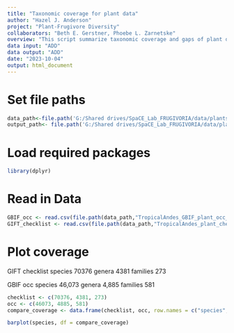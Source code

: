 ```yaml
---
title: "Taxonomic coverage for plant data"
author: "Hazel J. Anderson"
project: "Plant-Frugivore Diversity"
collaborators: "Beth E. Gerstner, Phoebe L. Zarnetske"
overview: "This script summarize taxonomic coverage and gaps of plant data used."
data input: "ADD"
data output: "ADD"
date: "2023-10-04"
output: html_document
---
```


# Set file paths
```r
data_path<-file.path('G:/Shared drives/SpaCE_Lab_FRUGIVORIA/data/plants/L1')
output_path<- file.path('G:/Shared drives/SpaCE_Lab_FRUGIVORIA/data/plants/L2')
```

# Load required packages
```r
library(dplyr)
```

# Read in Data
```r
GBIF_occ <- read.csv(file.path(data_path,"TropicalAndes_GBIF_plant_occ_cleaned.csv"))
GIFT_checklist <- read.csv(file.path(data_path,"TropicalAndes_plant_checklist.csv"))
```




# Plot coverage
GIFT checklist 
species 70376
genera  4381
families 273

GBIF occ
species 46,073
genera 4,885
families 581

```r
checklist <- c(70376, 4381, 273)
occ <- c(46073, 4885, 581)
compare_coverage <- data.frame(checklist, occ, row.names = c("species", "genera", "families"))
```

```r
barplot(species, df = compare_coverage)
```


